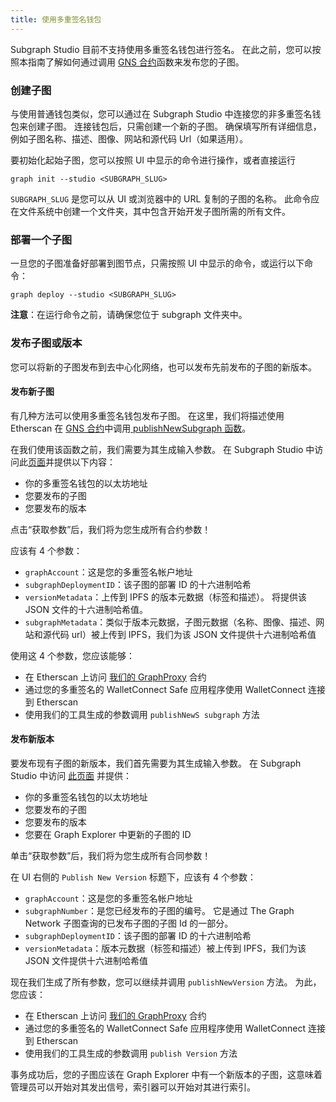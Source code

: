 ```yaml
---
title: 使用多重签名钱包
---
```


Subgraph Studio 目前不支持使用多重签名钱包进行签名。 在此之前，您可以按照本指南了解如何通过调用 [GNS 合约](https://github.com/graphprotocol/contracts/blob/dev/contracts/discovery/GNS.sol)函数来发布您的子图。

### 创建子图

与使用普通钱包类似，您可以通过在 Subgraph Studio 中连接您的非多重签名钱包来创建子图。 连接钱包后，只需创建一个新的子图。 确保填写所有详细信息，例如子图名称、描述、图像、网站和源代码 Url（如果适用）。

要初始化起始子图，您可以按照 UI 中显示的命令进行操作，或者直接运行

```
graph init --studio <SUBGRAPH_SLUG>
```

`SUBGRAPH_SLUG` 是您可以从 UI 或浏览器中的 URL 复制的子图的名称。 此命令应在文件系统中创建一个文件夹，其中包含开始开发子图所需的所有文件。

### 部署一个子图

一旦您的子图准备好部署到图节点，只需按照 UI 中显示的命令，或运行以下命令：

```
graph deploy --studio <SUBGRAPH_SLUG>
```

**注意**：在运行命令之前，请确保您位于 subgraph 文件夹中。

### 发布子图或版本

您可以将新的子图发布到去中心化网络，也可以发布先前发布的子图的新版本。

#### 发布新子图

有几种方法可以使用多重签名钱包发布子图。 在这里，我们将描述使用 Etherscan 在 [GNS 合约](https://etherscan.io/address/0xaDcA0dd4729c8BA3aCf3E99F3A9f471EF37b6825)中调用[ publishNewSubgraph 函数](https://github.com/graphprotocol/contracts/blob/dev/contracts/discovery/GNS.sol#L231)。

在我们使用该函数之前，我们需要为其生成输入参数。 在 Subgraph Studio 中访问此[页面](https://thegraph.com/studio/multisig)并提供以下内容：

- 你的多重签名钱包的以太坊地址
- 您要发布的子图
- 您要发布的版本

点击“获取参数”后，我们将为您生成所有合约参数！

应该有 4 个参数：

- `graphAccount`：这是您的多重签名帐户地址
- `subgraphDeploymentID`：该子图的部署 ID 的十六进制哈希
- `versionMetadata`：上传到 IPFS 的版本元数据（标签和描述）。 将提供该 JSON 文件的十六进制哈希值。
- `subgraphMetadata`：类似于版本元数据，子图元数据（名称、图像、描述、网站和源代码 url）被上传到 IPFS，我们为该 JSON 文件提供十六进制哈希值

使用这 4 个参数，您应该能够：

- 在 Etherscan 上访问 [我们的 GraphProxy](https://etherscan.io/address/0xaDcA0dd4729c8BA3aCf3E99F3A9f471EF37b6825#writeProxyContract) 合约
- 通过您的多重签名的 WalletConnect Safe 应用程序使用 WalletConnect 连接到 Etherscan
- 使用我们的工具生成的参数调用 `publishNewS subgraph` 方法

#### 发布新版本

要发布现有子图的新版本，我们首先需要为其生成输入参数。 在 Subgraph Studio 中访问 [此页面](https://thegraph.com/studio/multisig) 并提供：

- 你的多重签名钱包的以太坊地址
- 您要发布的子图
- 您要发布的版本
- 您要在 Graph Explorer 中更新的子图的 ID

单击“获取参数”后，我们将为您生成所有合同参数！

在 UI 右侧的 `Publish New Version` 标题下，应该有 4 个参数：

- `graphAccount`：这是您的多重签名帐户地址
- `subgraphNumber`：是您已经发布的子图的编号。 它是通过 The Graph Network 子图查询的已发布子图的子图 Id 的一部分。
- `subgraphDeploymentID`：该子图的部署 ID 的十六进制哈希
- `versionMetadata`：版本元数据（标签和描述）被上传到 IPFS，我们为该 JSON 文件提供十六进制哈希值

现在我们生成了所有参数，您可以继续并调用 `publishNewVersion` 方法。 为此，您应该：

- 在 Etherscan 上访问 [我们的 GraphProxy](https://etherscan.io/address/0xaDcA0dd4729c8BA3aCf3E99F3A9f471EF37b6825#writeProxyContract) 合约
- 通过您的多重签名的 WalletConnect Safe 应用程序使用 WalletConnect 连接到 Etherscan
- 使用我们的工具生成的参数调用 `publish Version` 方法

事务成功后，您的子图应该在 Graph Explorer 中有一个新版本的子图，这意味着管理员可以开始对其发出信号，索引器可以开始对其进行索引。
